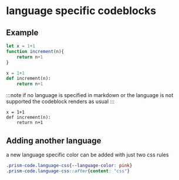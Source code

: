 # language specific codeblocks

## Example

```javascript
let x = 1+1
function increment(n){
    return n+1
}
```

```python
x = 1+1
def increment(n):
    return n+1
```

:::note 
if no language is specified in markdown or the language is not supported the codeblock renders as usual
:::
```
x = 1+1
def increment(n):
    return n+1
```

## Adding another language 
a new language specific color can be added with just two css rules
```css
.prism-code.language-css{--language-color: pink}
.prism-code.language-css::after{content: "css"}
```